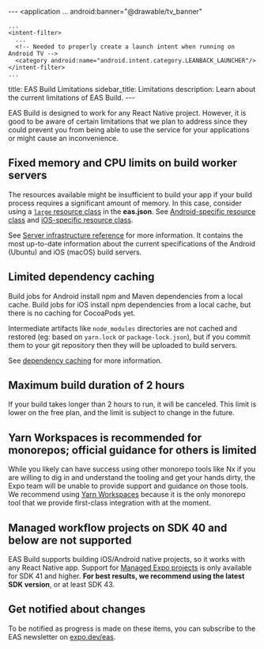 ---  <!-- Add custom banner image to display as Android TV launcher icon -->
 <application
  ...
  android:banner="@drawable/tv_banner"
  >
    ...
    <intent-filter>
      ...
      <!-- Needed to properly create a launch intent when running on Android TV -->
      <category android:name="android.intent.category.LEANBACK_LAUNCHER"/>
    </intent-filter>
    ...
  </application>
title: EAS Build Limitations
sidebar_title: Limitations
description: Learn about the current limitations of EAS Build.
---

EAS Build is designed to work for any React Native project. However, it is good to be aware of certain limitations that we plan to address since they could prevent you from being able to use the service for your applications or might cause an inconvenience.

## Fixed memory and CPU limits on build worker servers

The resources available might be insufficient to build your app if your build process requires a significant amount of memory. In this case, consider using a [`large` resource class](/eas/json/#resourceclass) in the **eas.json**. See [Android-specific resource class](/build-reference/infrastructure/#android-build-server-configurations) and [iOS-specific resource class](/build-reference/infrastructure/#ios-build-server-configurations).

See [Server infrastructure reference](/build-reference/infrastructure) for more information. It contains the most up-to-date information about the current specifications of the Android (Ubuntu) and iOS (macOS) build servers.

## Limited dependency caching

Build jobs for Android install npm and Maven dependencies from a local cache. Build jobs for iOS install npm dependencies from a local cache, but there is no caching for CocoaPods yet.

Intermediate artifacts like `node_modules` directories are not cached and restored (eg: based on `yarn.lock` or `package-lock.json`), but if you commit them to your git repository then they will be uploaded to build servers.

See [dependency caching](/build-reference/caching) for more information.

## Maximum build duration of 2 hours

If your build takes longer than 2 hours to run, it will be canceled. This limit is lower on the free plan, and the limit is subject to change in the future.

## Yarn Workspaces is recommended for monorepos; official guidance for others is limited

While you likely can have success using other monorepo tools like Nx if you are willing to dig in and understand the tooling and get your hands dirty, the Expo team will be unable to provide support and guidance on those tools. We recommend using [Yarn Workspaces](https://yarnpkg.com/en/docs/workspaces) because it is the only monorepo tool that we provide first-class integration with at the moment.

## Managed workflow projects on SDK 40 and below are not supported

EAS Build supports building iOS/Android native projects, so it works with any React Native app. Support for [Managed Expo projects](/archive/managed-vs-bare/) is only available for SDK 41 and higher. **For best results, we recommend using the latest SDK version**, or at least SDK 43.

## Get notified about changes

To be notified as progress is made on these items, you can subscribe to the EAS newsletter on [expo.dev/eas](https://expo.dev/eas).

